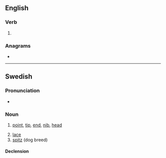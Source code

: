 ==English==

===Verb===
{{head|en|verb form}}

# {{en-third-person singular of|spet}}

===Anagrams===
* {{anagrams|en|a=epsst|TPSes|pests|septs|steps}}

----

==Swedish==

===Pronunciation===
* {{audio|Sv-spets.ogg|Audio|lang=sv}}

===Noun===
{{sv-noun|c}}

# [[point]], [[tip]], [[end]], [[nib]], [[head]]
#: {{syn|sv|egg|pigg|pik|topp|udd}}
# [[lace]]
# [[spitz]] (dog breed)

====Declension====
{{sv-infl-noun-c-ar|genitive=}}